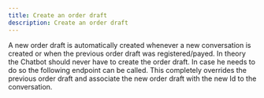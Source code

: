 ```yaml
---
title: Create an order draft
description: Create an order draft
---
```


A new order draft is automatically created whenever a new conversation is created or when the previous order draft was registered/payed. In theory the Chatbot should never have to create the order draft. In case he needs to do so the following endpoint can be called. This completely overrides the previous order draft and associate the new order draft with the new Id to the conversation.
